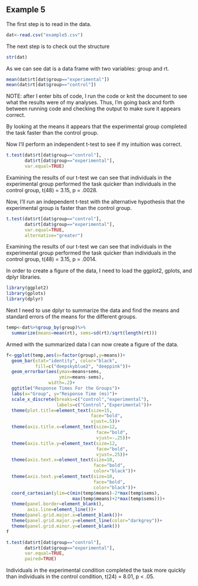 ## Example 5

<!--
Set the working directory.
No Rchunk is needed to accomplish this.
-->

<!--
Read in the example5.csv data. For each of the following steps you
should preface your R commands with some plain English explanation.
-->

The first step is to read in the data.
```r
dat<-read.csv("example5.csv")
```
<!--
Check the structure of the data.
-->

The next step is to check out the structure

```r
str(dat)
```

As we can see dat is a data frame with two variables: group and rt.

<!--
Find the mean response times for the experimental and control groups
-->

```r
mean(dat$rt[dat$group=="experimental"])
mean(dat$rt[dat$group=="control"])
```

NOTE: after I enter bits of code, I run the code or knit the document
to see what the results were of my analyses. Thus, I'm going back and
forth between running code and checking the output to make sure it
appears correct.

By looking at the means it appears that the experimental group
completed the task faster than the control group.

<!--
Run an independent t-test to determine if the mean rt for the
experimental group is different from the mean rt from the control
group. Interpret the results of your analysis after you run it.
-->

Now I'll perform an independent t-test to see if my intuition was
correct.

```r
t.test(dat$rt[dat$group=="control"],
       dat$rt[dat$group=="experimental"],
       var.equal=TRUE)
```

Examining the results of our t-test we can see that individuals in
the experimental group performed the task quicker than individuals
in the control group, t(48) = 3.15, p = .0028.

<!--
Run another independent t-test with the alternative hypothesis that
the experimental group is faster than the control group. Interpret
the results of your analyses.
-->

Now, I'll run an independent t-test with the alternative hypothesis
that the experimental group is faster than the control group.

```r
t.test(dat$rt[dat$group=="control"],
       dat$rt[dat$group=="experimental"],
       var.equal=TRUE,
       alternative="greater")
```

Examining the results of our t-test we can see that individuals in
the experimental group performed the task quicker than individuals
in the control group, t(48) = 3.15, p = .0014.
<!--
Create a bar graph of the data.
-->

In order to create a figure of the data, I need to load the
ggplot2, gplots, and dplyr libraries.


```r
library(ggplot2)
library(gplots)
library(dplyr)
```

Next I need to use dplyr to summarize the data and find the means and
standard errors of the means for the different groups.

```r
temp<-dat%>%group_by(group)%>%
  summarize(means=mean(rt), sems=sd(rt)/sqrt(length(rt)))
```

Armed with the summarized data I can now create a figure of the data.

```r
f<-ggplot(temp,aes(x=factor(group),y=means))+
  geom_bar(stat="identity", color="black",
           fill=c("deepskyblue2", "deeppink"))+
  geom_errorbar(aes(ymax=means+sems,
                    ymin=means-sems),
                width=.2)+
  ggtitle("Response Times For the Groups")+
  labs(x="Group", y="Response Time (ms)")+
  scale_x_discrete(breaks=c("control","experimental"),
                   labels=c("Control","Experimental"))+
  theme(plot.title=element_text(size=15,
                                face="bold",
                                vjust=.5))+
  theme(axis.title.x=element_text(size=12,
                                  face="bold",
                                  vjust=-.25))+
  theme(axis.title.y=element_text(size=12,
                                  face="bold",
                                  vjust=.25))+
  theme(axis.text.x=element_text(size=10,
                                 face="bold",
                                 color="black"))+
  theme(axis.text.y=element_text(size=10,
                                 face="bold",
                                 color="black"))+
  coord_cartesian(ylim=c(min(temp$means)-2*max(temp$sems),
                         max(temp$means)+2*max(temp$sems)))+
  theme(panel.border=element_blank(),
        axis.line=element_line())+
  theme(panel.grid.major.x=element_blank())+
  theme(panel.grid.major.y=element_line(color="darkgrey"))+
  theme(panel.grid.minor.y=element_blank())
f
```

<!--
Conduct and interpret a two-tailed paired t-test on the data.
-->

```r
t.test(dat$rt[dat$group=="control"],
       dat$rt[dat$group=="experimental"],
       var.equal=TRUE,
       paired=TRUE)
```

Individuals in the experimental condition completed the task more
quickly than individuals in the control condition, t(24) = 8.01,
p < .05.
